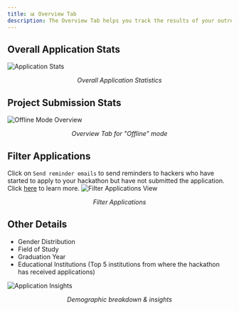 ```yaml
---
title: 📊 Overview Tab
description: The Overview Tab helps you track the results of your outreach efforts by providing application and profile submission metrics for each day.
---
```


## Overall Application Stats

<img src="/assets/image-9.1.png" alt="Application Stats" />
<p align="center"><i>Overall Application Statistics</i></p>

## Project Submission Stats

<img src="/assets/image-9.2.png" alt="Offline Mode Overview" />
<p align="center"><i>Overview Tab for "Offline" mode</i></p>

## Filter Applications

<Callout title="Reminder Emails" type="info">
  Click on <code>Send reminder emails</code> to send reminders to hackers who have started to apply to your hackathon but have not submitted the application.  
  <br />Click <a href="admin.md#make-an-announcement">here</a> to learn more.
</Callout>

<img src="/assets/image-9.3.png" alt="Filter Applications View" />
<p align="center"><i>Filter Applications</i></p>

## Other Details

- Gender Distribution  
- Field of Study  
- Graduation Year  
- Educational Institutions (Top 5 institutions from where the hackathon has received applications)

<img src="/assets/image-9.4.png" alt="Application Insights" />
<p align="center"><i>Demographic breakdown & insights</i></p>